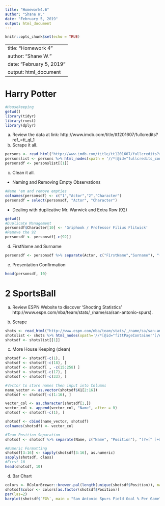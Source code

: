 ---
title: "Homework4.6"
author: "Shane W."
date: "February 5, 2019"
output: html_document
---

```{r setup, include=TRUE}
knitr::opts_chunk$set(echo = TRUE)
```

---
title: "Homework 4"
author: "Shane W."
date: "February 5, 2019"
output: html_document
---

# Harry Potter
```{r echo=TRUE}
#Housekeeping
getwd()
library(tidyr)
library(rvest)
library(dplyr)
```

a. Review the data at link: http://www.imdb.com/title/tt1201607/fullcredits?ref_=tt_ql_1
b. Scrape it all.
``` {r echo=TRUE}
persons <- read_html("http://www.imdb.com/title/tt1201607/fullcredits?ref_=tt_ql_1")
personslist <- persons %>% html_nodes(xpath = '//*[@id="fullcredits_content"]/table[3]') %>% html_table(header=TRUE)
personsdf <- personslist[[1]]
```

c. Clean it all.
* Naming and Removing Empty Observations
``` {r echo= TRUE}
#Name 'em and remove empties
colnames(personsdf) <- c("1","Actor","2","Character")
personsdf = select(personsdf, "Actor", "Character")
```

* Dealing with duplicative Mr. Warwick and Extra Row (92)
``` {r echo=TRUE}
getwd()
#Duplicate Management
personsdf$Character[10] <- 'Griphook / Professor Filius Flitwick'
#Remove the 92
personsdf <- personsdf[-c(92)]
```

d. FirstName and Surname
``` {r echo=TRUE}
personsdf <- personsdf %>% separate(Actor, c("FirstName","Surname"), "(?=[^ ]+$)", extra = "merge")
```

e. Presentation Confirmation
``` {r echo=TRUE}
head(personsdf, 10)
```

# 2 SportsBall
a. Review ESPN Website to discover 'Shooting Statistics' http://www.espn.com/nba/team/stats/_/name/sa/san-antonio-spurs). 

b. Scrape
```{r echo=TRUE}
shots <- read_html("http://www.espn.com/nba/team/stats/_/name/sa/san-antonio-spurs)")
shotslist <- shots %>% html_nodes(xpath='//*[@id="fittPageContainer"]/div[2]/div[5]/div[1]/div/article/div/section/section/section[2]/table') %>% html_table(fill=TRUE)
shotsdf <- shotslist[[1]]
```

c. More House Keeping (clean)
```{r echo=TRUE}
shotsdf <- shotsdf[-c(1), ]
shotsdf <- shotsdf[-c(18), ]
shotsdf <- shotsdf[ , -c(15:258) ]
shotsdf <- shotsdf[-c(17), ]
shotsdf <- shotsdf[-c(33), ]

#Vector to store names then input into Columns
name_vector <- as.vector(shotsdf$X1[2:16])
shotsdf <- shotsdf[-c(1:16), ]

vector_col <- as.character(shotsdf[1,])
vector_col <- append(vector_col, "Name", after = 0)
shotsdf <- shotsdf[-c(1), ]

shotsdf <- cbind(name_vector, shotsdf)
colnames(shotsdf) <- vector_col

#Team Position Separation
shotsdf <- shotsdf %>% separate(Name, c("Name", "Position"), "(?=[^ ]+$)", extra = "merge")

#Numeric Formatting
shotsdf[3:16] <- sapply(shotsdf[3:16], as.numeric)
sapply(shotsdf, class)
#First 10
head(shotsdf, 10)
```

d. Bar Chart
``` {r echo=TRUE}
colors <- RColorBrewer::brewer.pal(length(unique(shotsdf$Position)), name = "Set2")
shotsdf$color <- colors[as.factor(shotsdf$Position)]
par(las=2)
barplot(shotsdf$`FG%`, main = "San Antonio Spurs Field Goal % Per Game", horiz = TRUE, xlab = "Field Goal %", col = shotsdf$color, names.arg = shotsdf$Name, cex.names = 0.7)
```